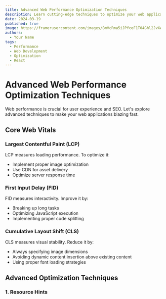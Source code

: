 ```yaml
---
title: Advanced Web Performance Optimization Techniques
description: Learn cutting-edge techniques to optimize your web application's performance, from code splitting to resource prioritization
date: 2024-03-19
published: true
image: https://framerusercontent.com/images/BmVcRma5iJPfceF1T04Ghl2JvXA.png?scale-down-to=1024
authors:
  - Your Name
tags:
  - Performance
  - Web Development
  - Optimization
  - React
---
```


# Advanced Web Performance Optimization Techniques

Web performance is crucial for user experience and SEO. Let's explore advanced techniques to make your web applications blazing fast.

## Core Web Vitals

### Largest Contentful Paint (LCP)

LCP measures loading performance. To optimize it:

- Implement proper image optimization
- Use CDN for asset delivery
- Optimize server response time

### First Input Delay (FID)

FID measures interactivity. Improve it by:

- Breaking up long tasks
- Optimizing JavaScript execution
- Implementing proper code splitting

### Cumulative Layout Shift (CLS)

CLS measures visual stability. Reduce it by:

- Always specifying image dimensions
- Avoiding dynamic content insertion above existing content
- Using proper font loading strategies

## Advanced Optimization Techniques

### 1. Resource Hints
